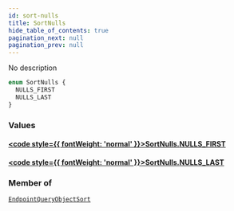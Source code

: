 ```yaml
---
id: sort-nulls
title: SortNulls
hide_table_of_contents: true
pagination_next: null
pagination_prev: null
---
```








No description

```graphql
enum SortNulls {
  NULLS_FIRST
  NULLS_LAST
}
```


### Values

#### [<code style={{ fontWeight: 'normal' }}>SortNulls.<b>NULLS_FIRST</b></code>](#) 
> 
> 

#### [<code style={{ fontWeight: 'normal' }}>SortNulls.<b>NULLS_LAST</b></code>](#) 
> 
> 



### Member of

[`EndpointQueryObjectSort`](/graphql/inputs/endpoint-query-object-sort)  <Badge className="secondary" text="input"/>



